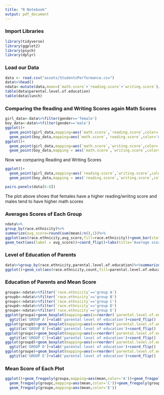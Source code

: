 ```yaml
---
title: "R Notebook"
output: pdf_document
---
```

### Import Libraries

```r
library(tidyverse)
library(ggplot2)
library(psych)
library(dplyr)
```

### Load our Data

```r
data <- read.csv("assets/StudentsPerformance.csv")
data%>%head()
ndata<-mutate(data,mean=(`math.score`+`reading.score`+`writing.score`)/3) #mean of three score
table(data$parental.level.of.education)
table(data$lunch)
```

### Comparing the Reading and Writing Scores again Math Scores

```r
girl_data<-data%>%filter(gender=='female')
boy_data<-data%>%filter(gender=='male')
ggplot()+
  geom_point(girl_data,mapping=aes(`math.score`,`reading.score`,color='female'))+
  geom_point(boy_data,mapping=aes(`math.score`,`reading.score`,color='male'))+labs(title='Math and Reading score')
ggplot()+
  geom_point(girl_data,mapping=aes(`math.score`,`writing.score`,color='female'))+
  geom_point(boy_data,mapping = aes(`math.score`,`writing.score`,color='male'))+labs(title='Math and Writing score')
```
Now we comparing Reading and Writing Scores

```r
ggplot()+
  geom_point(girl_data,mapping=aes(`reading.score`,`writing.score`,color='female'),alpha=1/2)+
  geom_point(boy_data,mapping = aes(`reading.score`,`writing.score`,color='male'),alpha=1/2)+labs(title='Reading and Writing')
```

```r
pairs.panels(data[6:8])
```

The plot above shows that females have a higher reading/wriitng score and males tend to have higher math scores

### Averages Scores of Each Group

```r
ndata%>%
group_by(race.ethnicity)%>%
summarize(avg_score=round(sum(mean)/n(),1))%>%
ggplot(aes(race.ethnicity,avg_score,fill=race.ethnicity))+geom_bar(stat='identity')+
geom_text(aes(label = avg_score))+coord_flip()+labs(title='Average score of each group')+guides(fill=F)

```

### Level of Education of Parents

```r
data%>%group_by(race.ethnicity,parental.level.of.education)%>%summarize(count=n())%>%
ggplot()+geom_col(aes(race.ethnicity,count,fill=parental.level.of.education),position='dodge')+scale_fill_manual(values = c("#4B0082", "#800080","#9932CC","#6A5ACD","#BA55D3","#EE82EE"))
```

### Education of Parents and Mean Score

```r
groupa<-ndata%>%filter(`race.ethnicity`=='group A')
groupb<-ndata%>%filter(`race.ethnicity`=='group B')
groupc<-ndata%>%filter(`race.ethnicity`=='group C')
groupd<-ndata%>%filter(`race.ethnicity`=='group D')
groupe<-ndata%>%filter(`race.ethnicity`=='group E')
ggplot(groupa)+geom_boxplot(mapping=aes(x=reorder(`parental.level.of.education`,mean,median),mean))+
  ggtitle('GROUP A')+xlab('parental level of education')+coord_flip()
ggplot(groupb)+geom_boxplot(mapping=aes(x=reorder(`parental.level.of.education`,mean,median),mean))+
  ggtitle('GROUP B')+xlab('parental level of education')+coord_flip()
ggplot(groupc)+geom_boxplot(mapping=aes(x=reorder(`parental.level.of.education`,mean,median),mean))+
  ggtitle('GROUP C')+xlab('parental level of education')+coord_flip()
ggplot(groupd)+geom_boxplot(mapping=aes(x=reorder(`parental.level.of.education`,mean,median),mean))+
  ggtitle('GROUP D')+xlab('parental level of education')+coord_flip()
ggplot(groupe)+geom_boxplot(mapping=aes(x=reorder(`parental.level.of.education`,mean,median),mean))+
  ggtitle('GROUP E')+xlab('parental level of education')+coord_flip()
```

### Mean Score of Each Plot

```r
ggplot()+geom_freqpoly(groupa,mapping=aes(mean,color='A'))+geom_freqpoly(groupb,mapping=aes(mean,color='B'))+
  geom_freqpoly(groupc,mapping=aes(mean,color='C'))+geom_freqpoly(groupd,mapping=aes(mean,color='D'))+
  geom_freqpoly(groupe,mapping=aes(mean,color='E'))
```

